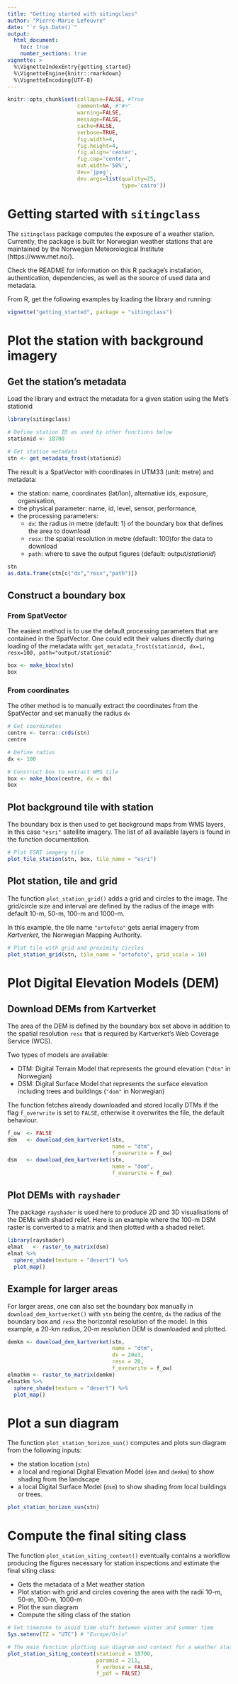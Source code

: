 ```yaml
---
title: "Getting started with sitingclass"
author: "Pierre-Marie Lefeuvre"
date: "`r Sys.Date()`"
output:
  html_document:
    toc: true
    number_sections: true
vignette: >
  %\VignetteIndexEntry{getting_started}
  %\VignetteEngine{knitr::rmarkdown}
  %\VignetteEncoding{UTF-8}
---
```


```r
knitr::opts_chunk$set(collapse=FALSE, #True
                      comment=NA, #"#>"
                      warning=FALSE,
                      message=FALSE,
                      cache=FALSE,
                      verbose=TRUE,
                      fig.width=4,
                      fig.height=4,
                      fig.align='center',
                      fig.cap='center',
                      out.width='50%',
                      dev='jpeg',
                      dev.args=list(quality=25,
                                    type='cairo'))
```

# Getting started with `sitingclass`
The `sitingclass` package computes the exposure of a weather station. Currently, the package is built for Norwegian weather stations that are maintained by the Norwegian Meteorological Institute (https://www.met.no/). 

Check the README for information on this R package's installation, authentication, dependencies, as well as the source of used data and metadata.

From R, get the following examples by loading the library and running: 
```r
vignette("getting_started", package = "sitingclass")
```

# Plot the station with background imagery
## Get the station's metadata
Load the library and extract the metadata for a given station using the Met's stationid

```r
library(sitingclass)

# Define station ID as used by other functions below
stationid <- 18700

# Get station metadata
stn <- get_metadata_frost(stationid)
```

The result is a SpatVector with coordinates in UTM33 (unit: metre) and metadata: 

* the station: name, coordinates (lat/lon), alternative ids, exposure, organisation, 
* the physical parameter: name, id, level, sensor, performance,
* the processing parameters: 
  + `dx`: the radius in metre (default: 1) of the boundary box that defines the area to download
  + `resx`: the spatial resolution in metre (default: 100)for the data to download
  + `path`: where to save the output figures (default: output/_stationid_)

```r
stn
as.data.frame(stn[c("dx","resx","path")])
```
## Construct a boundary box

### From SpatVector
The easiest method is to use the default processing parameters that are contained in the SpatVector. One could edit their values directly during loading of the metadata with:
`get_metadata_frost(stationid, dx=1, resx=100, path="output/stationid"`

```r
box <- make_bbox(stn)
box
```

### From coordinates

The other method is to manually extract the coordinates from the SpatVector and set manually the radius `dx`
```r
# Get coordinates
centre <- terra::crds(stn)
centre

# Define radius
dx <- 100

# Construct box to extract WMS tile
box <- make_bbox(centre, dx = dx)
box
```

## Plot background tile with station

The boundary box is then used to get background maps from WMS layers, in this case `"esri"` satellite imagery. The list of all available layers is found in the function documentation.
```r
# Plot ESRI imagery tile
plot_tile_station(stn, box, tile_name = "esri")
```

## Plot station, tile and grid
The function `plot_station_grid()` adds a grid and circles to the image. The grid/circle size and interval are defined by the radius of the image with default 10-m, 50-m, 100-m and 1000-m.

In this example, the tile name `"ortofoto"` gets aerial imagery from _Kartverket_, the Norwegian Mapping Authority. 
```r
# Plot tile with grid and proximity circles
plot_station_grid(stn, tile_name = "ortofoto", grid_scale = 10)
```

# Plot Digital Elevation Models (DEM)
## Download DEMs from Kartverket
The area of the DEM is defined by the boundary box set above in addition to the spatial resolution `resx` that is required by Kartverket's Web Coverage Service (WCS). 

Two types of models are available:

* DTM: Digital Terrain Model that represents the ground elevation (`"dtm"` in Norwegian)
* DSM: Digital Surface Model that represents the surface elevation including trees and buildings (`"dom"` in Norwegian)

The function fetches already downloaded and stored locally DTMs if the flag `f_overwrite` is set to `FALSE`, otherwise it overwrites the file, the default behaviour.
```r
f_ow  <- FALSE
dem   <- download_dem_kartverket(stn,
                                 name = "dtm",
                                 f_overwrite = f_ow)
dsm   <- download_dem_kartverket(stn,
                                 name = "dom",
                                 f_overwrite = f_ow)
```

## Plot DEMs with `rayshader`
The package `rayshader` is used here to produce 2D and 3D visualisations of the DEMs with shaded relief. Here is an example where the 100-m DSM raster is converted to a matrix and then plotted with a shaded relief.
```r
library(rayshader)
elmat   <- raster_to_matrix(dsm)
elmat %>%
  sphere_shade(texture = "desert") %>%
  plot_map()
```

## Example for larger areas
For larger areas, one can also set the boundary box manually in `download_dem_kartverket()` with `stn` being the centre, `dx` the radius of the boundary box and `resx` the horizontal resolution of the model. In this example, a  20-km radius, 20-m resolution DEM is downloaded and plotted.
```r
demkm <- download_dem_kartverket(stn,
                                 name = "dtm",
                                 dx = 20e3,
                                 resx = 20,
                                 f_overwrite = f_ow)
elmatkm <- raster_to_matrix(demkm)
elmatkm %>%
  sphere_shade(texture = "desert") %>%
  plot_map()
```

# Plot a sun diagram
The function `plot_station_horizon_sun()` computes and plots sun diagram from the following inputs:

* the station location (`stn`)
* a local and regional Digital Elevation Model  (`dem` and `demkm`) to show shading from the landscape
* a local Digital Surface Model (`dsm`) to show shading from local buildings or trees. 

```r
plot_station_horizon_sun(stn)
```

# Compute the final siting class
The function `plot_station_siting_context()` eventually contains a workflow producing the figures necessary for station inspections and estimate the final siting class:

* Gets the metadata of a Met weather station
* Plot station with grid and circles covering the area with the radii 10-m, 50-m, 100-m, 1000-m
* Plot the sun diagram
* Compute the siting class of the station
```r
# Set timezone to avoid time shift between winter and summer time
Sys.setenv(TZ = "UTC") # "Europe/Oslo"

# The main function plotting sun diagram and context for a weather station
plot_station_siting_context(stationid = 18700,
                            paramid = 211,
                            f_verbose = FALSE,
                            f_pdf = FALSE)
```


